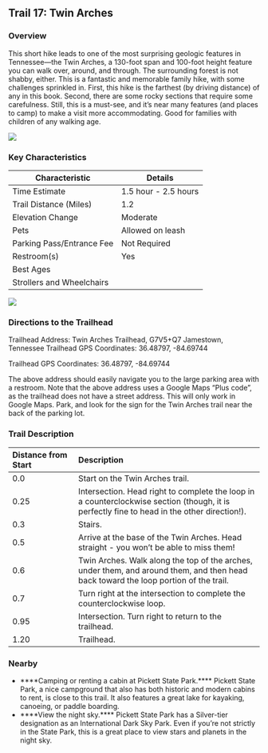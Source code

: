 ## Trail 17: Twin Arches

### Overview

This short hike leads to one of the most surprising geologic features in Tennessee---the Twin Arches, a 130-foot span and 100-foot height feature you can walk over, around, and through. The surrounding forest is not shabby, either. This is a fantastic and memorable family hike, with some challenges sprinkled in. First, this hike is the farthest (by driving distance) of any in this book. Second, there are some rocky sections that require some carefulness. Still, this is a must-see, and it's near many features (and places to camp) to make a visit more accommodating. Good for families with children of any walking age.

![](img/trail-17-figure-01.jpg)

### Key Characteristics

| **Characteristic**     | **Details**         |
|-------------------------|---------------------|
| Time Estimate          | 1.5 hour - 2.5 hours           |
| Trail Distance (Miles) | 1.2                 |
| Elevation Change       | Moderate          |
| Pets                   | Allowed on leash         |
| Parking Pass/Entrance Fee | Not Required         |
| Restroom(s)            | Yes      |
| Best Ages              |                     |
| Strollers and Wheelchairs |                             |

![](maps/trail-17-map.jpeg)

### Directions to the Trailhead

Trailhead Address: Twin Arches Trailhead, G7V5+Q7 Jamestown, Tennessee Trailhead GPS Coordinates: 36.48797, -84.69744

Trailhead GPS Coordinates: 36.48797, -84.69744

The above address should easily navigate you to the large parking area with a restroom. Note that the above address uses a Google Maps "Plus code", as the trailhead does not have a street address. This will only work in Google Maps. Park, and look for the sign for the Twin Arches trail near the back of the parking lot.

### Trail Description

| Distance from Start | Description                                                                                                                                 |
|:------------|:-----------------------------------|
| 0.0                 | Start on the Twin Arches trail.                                                                                                             |
| 0.25                | Intersection. Head right to complete the loop in a counterclockwise section (though, it is perfectly fine to head in the other direction!). |
| 0.3                 | Stairs.                                                                                                                                     |
| 0.5                 | Arrive at the base of the Twin Arches. Head straight - you won't be able to miss them!                                                      |
| 0.6                 | Twin Arches. Walk along the top of the arches, under them, and around them, and then head back toward the loop portion of the trail.        |
| 0.7                 | Turn right at the intersection to complete the counterclockwise loop.                                                                       |
| 0.95                | Intersection. Turn right to return to the trailhead.                                                                                        |
| 1.20                | Trailhead.                                                                                                                                  |

### Nearby

-   ****Camping or renting a cabin at Pickett State Park.**** Pickett State Park, a nice campground that also has both historic and modern cabins to rent, is close to this trail. It also features a great lake for kayaking, canoeing, or paddle boarding.
-   ****View the night sky.**** Pickett State Park has a Silver-tier designation as an International Dark Sky Park. Even if you're not strictly in the State Park, this is a great place to view stars and planets in the night sky.
